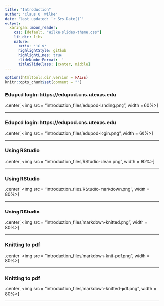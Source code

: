 ```yaml
---
title: "Introduction"
author: "Claus O. Wilke"
date: "last updated: `r Sys.Date()`"
output:
  xaringan::moon_reader:
    css: [default, "Wilke-slides-theme.css"]
    lib_dir: libs
    nature:
      ratio: '16:9'
      highlightStyle: github
      highlightLines: true
      slideNumberFormat: ''
      titleSlideClass: [center, middle]
---
```


```r
options(htmltools.dir.version = FALSE)
knitr::opts_chunk$set(comment = "")
```


### Edupod login: https://edupod.cns.utexas.edu

.center[
<img src = "introduction_files/edupod-landing.png", width = 60%></img>
]

---

### Edupod login: https://edupod.cns.utexas.edu

.center[
<img src = "introduction_files/edupod-login.png", width = 60%></img>
]

---

### Using RStudio

.center[
<img src = "introduction_files/RStudio-clean.png", width = 80%></img>
]

---

### Using RStudio

.center[
<img src = "introduction_files/RStudio-markdown.png", width = 80%></img>
]

---


### Using RStudio

.center[
<img src = "introduction_files/markdown-knitted.png", width = 80%></img>
]

---

### Knitting to pdf

.center[
<img src = "introduction_files/markdown-knit-pdf.png", width = 80%></img>
]

---

### Knitting to pdf

.center[
<img src = "introduction_files/markdown-knitted-pdf.png", width = 80%></img>
]

---